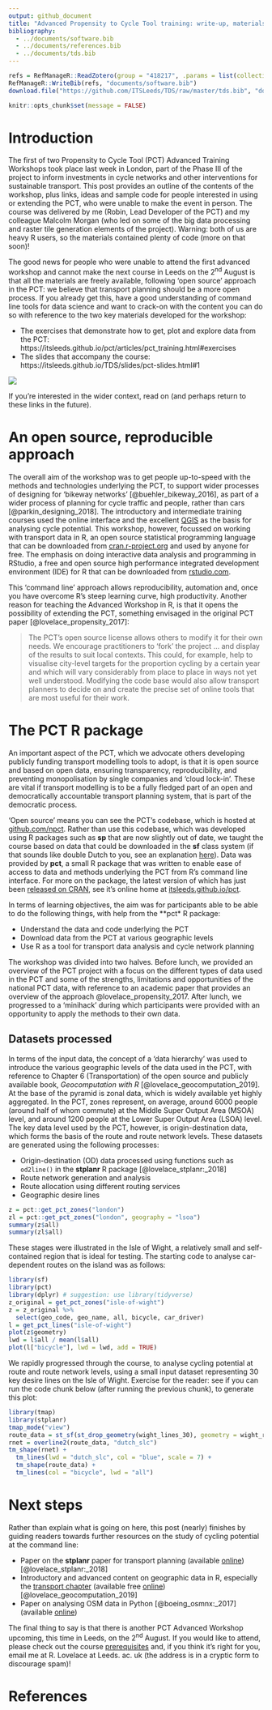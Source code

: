 ```yaml
---
output: github_document
title: "Advanced Propensity to Cycle Tool training: write-up, materials, and next workshop"
bibliography: 
  - ../documents/software.bib
  - ../documents/references.bib
  - ../documents/tds.bib
---
```


```r
refs = RefManageR::ReadZotero(group = "418217", .params = list(collection = "JFR868KJ", limit = 100))
RefManageR::WriteBib(refs, "documents/software.bib")
download.file("https://github.com/ITSLeeds/TDS/raw/master/tds.bib", "documents/tds.bib")
```

```r
knitr::opts_chunk$set(message = FALSE)
```

# Introduction

The first of two Propensity to Cycle Tool (PCT) Advanced Training Workshops took place last week in London, part of the Phase III of the project to inform investments in cycle networks and other interventions for sustainable transport.
This post provides an outline of the contents of the workshop, plus links, ideas and sample code for people interested in using or extending the PCT, who were unable to make the event in person.
The course was delivered by me (Robin, Lead Developer of the PCT) and my colleague Malcolm Morgan (who led on some of the big data processing and raster tile generation elements of the project).
Warning: both of us are heavy R users, so the materials contained plenty of code (more on that soon)!

The good news for people who were unable to attend the first advanced workshop and cannot make the next course in Leeds on the 2^nd^ August is that all the materials are freely available, following 'open source' approach in the PCT: we believe that transport planning should be a more open process.
If you already get this, have a good understanding of command line tools for data science and want to crack-on with the content you can do so with reference to the two key materials developed for the workshop:

- The exercises that demonstrate how to get, plot and explore data from the PCT: https://itsleeds.github.io/pct/articles/pct_training.html#exercises 
- The slides that accompany the course:  https://itsleeds.github.io/TDS/slides/pct-slides.html#1

![](pct-slides.png)

If you're interested in the wider context, read on (and perhaps return to these links in the future).


# An open source, reproducible approach

The overall aim of the workshop was to get people up-to-speed with the methods and technologies underlying the PCT, to support wider processes of designing for 'bikeway networks' [@buehler_bikeway_2016], as part of a wider process of planning for cycle traffic and people, rather than cars [@parkin_designing_2018].
The introductory and intermediate training courses used the online interface and the excellent [QGIS](https://itsleeds.github.io/QGIS-intro/) as the basis for analysing cycle potential.
This workshop, however, focussed on working with transport data in R, an open source statistical programming language that can be downloaded from [cran.r-project.org](https://cran.r-project.org/) and used by anyone for free.
The emphasis on doing interactive data analysis and programming in RStudio, a free and open source high performance integrated development environment (IDE) for R that can be downloaded from [rstudio.com](https://www.rstudio.com/products/rstudio/download/).

This 'command line' approach allows reproducibility, automation and, once you have overcome R's steep learning curve, high productivity. 
Another reason for teaching the Advanced Workshop in R, is that it opens the possibility of extending the PCT, something envisaged in the original PCT paper [@lovelace_propensity_2017]:

> The PCT's open source license allows others to
modify it for their own needs. We encourage practitioners
to 'fork' the project ... and display of the results to suit
local contexts. This could, for example, help to visualise city-level targets for
the proportion cycling by a certain year and
which will vary considerably from place to place in ways not yet well understood.
Modifying the code base would also allow transport planners
to decide on and create the precise set of online tools that are most useful for their work.

# The PCT R package

An important aspect of the PCT, which we advocate others developing publicly funding transport modelling tools to adopt, is that it is open source and based on open data, ensuring transparency, reproducibility, and preventing monopolisation by single companies and 'cloud lock-in'.
These are vital if transport modelling is to be a fully fledged part of an open and democratically accountable transport planning system, that is part of the democratic process.

'Open source' means you can see the PCT's codebase, which is hosted at [github.com/npct](https://github.com/npct/).
Rather than use this codebase, which was developed using R packages such as **sp** that are now slightly out of date, we taught the course based on data that could be downloaded in the **sf** class system (if that sounds like double Dutch to you, see an explanation [here](https://geocompr.robinlovelace.net/spatial-class.html#intro-sf)).
Data was provided by **pct**, a small R package that was written to enable ease of access to data and methods underlying the PCT from R's command line interface. For more on the package, the latest version of which has just been [released on CRAN](https://cran.r-project.org/package=pct), see it's online home at [itsleeds.github.io/pct](https://itsleeds.github.io/pct/).

In terms of learning objectives, the aim was for participants able to be able to do the following things, with help from the **pct* R package:

- Understand the data and code underlying the PCT
- Download data from the PCT at various geographic levels
- Use R as a tool for transport data analysis and cycle network planning

The workshop was divided into two halves.
Before lunch, we provided an overview of the PCT project with a focus on the different types of data used in the PCT and some of the strengths, limitations and opportunities of the national PCT data, with reference to an academic paper that provides an overview of the approach @lovelace_propensity_2017.
After lunch, we progressed to a ‘minihack’ during which participants were provided with an opportunity to apply the methods to their own data.

## Datasets processed

In terms of the input data, the concept of a 'data hierarchy' was used to introduce the various geographic levels of the data used in the PCT, with reference to Chapter 6 (Transportation) of the open source and publicly available book, *Geocomputation with R* [@lovelace_geocomputation_2019]. 
At the base of the pyramid is zonal data, which is widely available yet highly aggregated.
In the PCT, zones represent, on average, around 6000 people (around half of whom commute) at the Middle Super Output Area (MSOA) level, and around 1200 people at the Lower Super Output Area (LSOA) level.
The key data level used by the PCT, however, is origin-destination data, which forms the basis of the route and route network levels.
These datasets are generated using the following processes:

- Origin-destination (OD) data processed using functions such as `od2line()` in the **stplanr** R package [@lovelace_stplanr:_2018]
- Route network generation and analysis
- Route allocation using different routing services
- Geographic desire lines

```r
z = pct::get_pct_zones("london")
zl = pct::get_pct_zones("london", geography = "lsoa")
summary(z$all)
summary(zl$all)
```

These stages were illustrated in the Isle of Wight, a relatively small and self-contained region that is ideal for testing.
The starting code to analyse car-dependent routes on the island was as follows:

```r
library(sf)
library(pct)
library(dplyr) # suggestion: use library(tidyverse)
z_original = get_pct_zones("isle-of-wight")
z = z_original %>% 
  select(geo_code, geo_name, all, bicycle, car_driver)
l = get_pct_lines("isle-of-wight")
plot(z$geometry)
lwd = l$all / mean(l$all)
plot(l["bicycle"], lwd = lwd, add = TRUE)
```

We rapidly progressed through the course, to analyse cycling potential at route and route network levels, using a small input dataset representing 30 key desire lines on the Isle of Wight.
Exercise for the reader: see if you can run the code chunk below (after running the previous chunk), to generate this plot:

```r
library(tmap)
library(stplanr)
tmap_mode("view")
route_data = st_sf(st_drop_geometry(wight_lines_30), geometry = wight_routes_30$geometry)
rnet = overline2(route_data, "dutch_slc")
tm_shape(rnet) +
  tm_lines(lwd = "dutch_slc", col = "blue", scale = 7) +
  tm_shape(route_data) +
  tm_lines(col = "bicycle", lwd = "all")
```

# Next steps

Rather than explain what is going on here, this post (nearly) finishes by guiding readers towards further resources on the study of cycling potential at the command line:

- Paper on the **stplanr** paper for transport planning (available [online](https://cran.r-project.org/web/packages/stplanr/vignettes/stplanr-paper.html)) [@lovelace_stplanr:_2018]
- Introductory and advanced content on geographic data in R, especially the [transport chapter](http://geocompr.robinlovelace.net/transport.html) (available free [online](http://geocompr.robinlovelace.net/)) [@lovelace_geocomputation_2019] 
- Paper on analysing OSM data in Python [@boeing_osmnx:_2017] (available [online](https://arxiv.org/pdf/1611.01890)) 

The final thing to say is that there is another PCT Advanced Workshop upcoming, this time in Leeds, on the 2^nd^ August. 
If you would like to attend, please check out the course [prerequisites](https://itsleeds.github.io/pct/articles/pct_training.html#prerequisites) and, if you think it's right for you, email me at R. Lovelace at Leeds. ac. uk (the address is in a cryptic form to discourage spam)!

# References